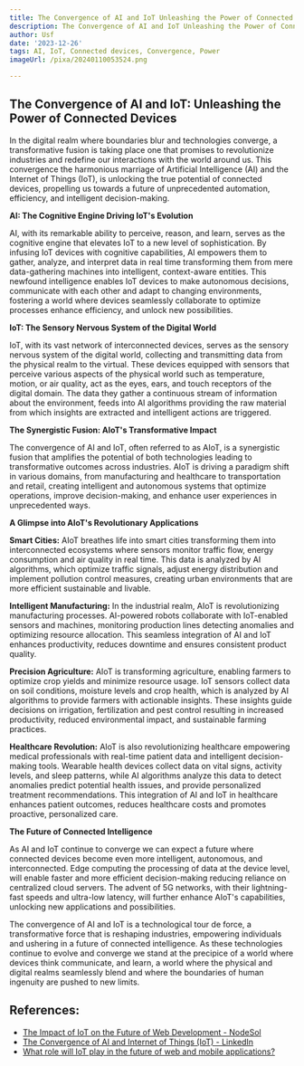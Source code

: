 ```yaml
---
title: The Convergence of AI and IoT Unleashing the Power of Connected Devices
description: The Convergence of AI and IoT Unleashing the Power of Connected Devices
author: Usf
date: '2023-12-26'
tags: AI, IoT, Connected devices, Convergence, Power
imageUrl: /pixa/20240110053524.png

---
```

## The Convergence of  AI and IoT: Unleashing the  Power of Connected Devices

In the digital realm  where boundaries blur and technologies converge, a transformative fusion is taking place  one that promises to revolutionize industries and redefine our interactions with the  world around us. This convergence the harmonious marriage  of Artificial Intelligence (AI) and the Internet of Things (IoT), is unlocking the true potential of connected devices, propelling us towards a  future  of unprecedented automation, efficiency, and intelligent decision-making.

**AI: The Cognitive  Engine Driving IoT's Evolution**

AI, with its remarkable ability to perceive, reason, and learn, serves as the cognitive engine that elevates IoT to  a new level of sophistication. By infusing IoT devices with cognitive capabilities, AI empowers them to  gather, analyze, and interpret  data in real time transforming them from mere data-gathering machines into intelligent, context-aware entities. This newfound intelligence enables IoT devices to make autonomous decisions, communicate with each other and adapt to changing environments, fostering a world  where  devices seamlessly collaborate to optimize processes enhance efficiency, and unlock new possibilities.

**IoT: The Sensory Nervous System  of the Digital World**

IoT, with its vast network of interconnected devices, serves as the sensory  nervous system of the digital world, collecting and transmitting data  from  the physical realm to the virtual. These devices equipped with sensors that perceive various aspects of the physical world such as  temperature, motion,  or air quality,  act as the eyes, ears, and  touch receptors  of the digital domain. The data they gather a continuous stream of information about the environment, feeds into AI  algorithms providing the raw material from which insights  are extracted and intelligent actions are triggered.

**The Synergistic Fusion: AIoT's Transformative Impact**

The convergence  of AI and IoT, often referred to as  AIoT, is a synergistic fusion that amplifies the potential  of both technologies leading to  transformative outcomes  across industries. AIoT is driving a paradigm shift in various  domains, from manufacturing and healthcare to transportation and retail, creating  intelligent and  autonomous systems that optimize operations, improve decision-making, and enhance user experiences in  unprecedented ways.

**A Glimpse into AIoT's Revolutionary Applications**

**Smart Cities:** AIoT breathes life into smart cities transforming them into interconnected ecosystems where sensors  monitor traffic flow, energy consumption and air quality in real time.  This data is analyzed by AI algorithms, which optimize traffic signals, adjust energy distribution and implement  pollution control measures, creating urban environments that are more efficient sustainable and livable.

**Intelligent Manufacturing:** In the industrial  realm, AIoT is revolutionizing manufacturing processes. AI-powered  robots  collaborate with IoT-enabled sensors and  machines, monitoring production lines detecting anomalies and optimizing resource allocation. This seamless integration of AI and IoT enhances productivity, reduces downtime and ensures consistent product quality.

**Precision Agriculture:** AIoT  is transforming agriculture, enabling farmers to optimize crop yields and minimize resource usage. IoT sensors collect data on soil  conditions, moisture levels and crop health, which is analyzed by AI algorithms  to provide  farmers  with actionable insights. These insights guide decisions on irrigation, fertilization and pest control resulting in increased productivity, reduced environmental impact, and  sustainable farming practices.

**Healthcare Revolution:** AIoT is also revolutionizing healthcare  empowering medical professionals with real-time patient data and intelligent decision-making tools. Wearable health devices collect data on vital signs, activity levels, and sleep patterns, while AI algorithms analyze  this  data to detect anomalies predict potential health issues, and provide personalized treatment recommendations. This integration of AI and IoT in healthcare enhances patient outcomes, reduces healthcare costs and promotes proactive, personalized care.

**The Future of Connected Intelligence**

As AI and IoT continue to converge we can expect a  future where connected  devices become even more  intelligent, autonomous, and interconnected. Edge computing the  processing of data at  the device level, will enable faster  and more efficient decision-making reducing reliance on centralized  cloud servers. The advent of  5G  networks, with their lightning-fast speeds and ultra-low  latency, will further enhance AIoT's capabilities,  unlocking new applications and possibilities.

The convergence of AI and IoT is a  technological tour de force,  a transformative force that  is  reshaping industries, empowering individuals and ushering in a future  of connected intelligence. As these  technologies continue  to evolve and converge we stand at the precipice of a world where devices  think communicate, and learn, a world where the physical and digital realms seamlessly blend and where the boundaries of human ingenuity are  pushed to new limits.

## References:
- [The Impact of IoT on the Future of Web Development - NodeSol](https://www.nodesol.com/blog/impact-of-iot-on-future-of-web-development)
- [The Convergence of AI and Internet of Things (IoT) - LinkedIn](https://www.linkedin.com/pulse/convergence-ai-internet-things-iot-scalebuildai)
- [What role will IoT play in the future of web and mobile applications?](https://www.nucamp.co/blog/coding-bootcamp-full-stack-web-and-mobile-development-what-role-will-iot-play-in-the-future-of-web-and-mobile-applications)
